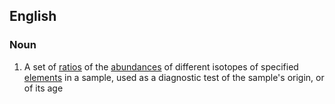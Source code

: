 ==English==

===Noun===
{{wikipedia}}
{{en-noun|head=[[isotopic]] [[signature]]}}

# {{context|physics|chemistry|lang=en}} A set of [[ratio]]s of the [[abundance]]s of different isotopes of specified [[element]]s in a sample, used as a diagnostic test of the sample's origin, or of its age